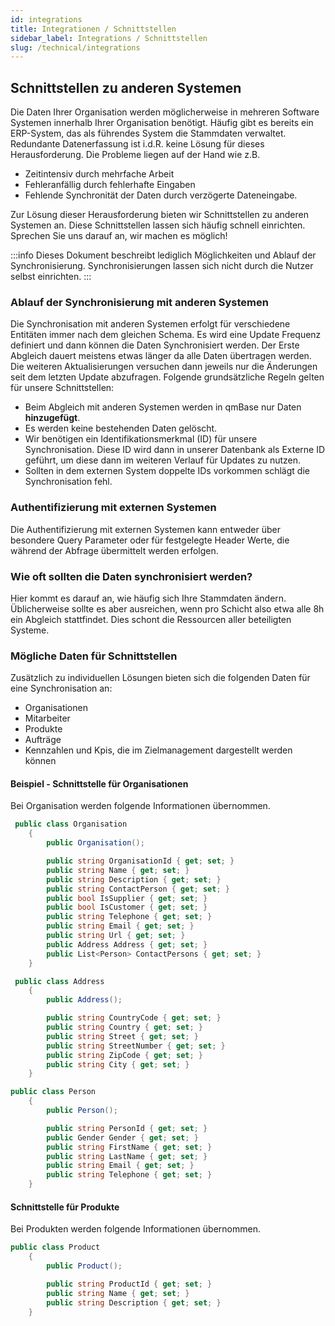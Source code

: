 ---
id: integrations
title: Integrationen / Schnittstellen
sidebar_label: Integrations / Schnittstellen
slug: /technical/integrations
---

## Schnittstellen zu anderen Systemen

Die Daten Ihrer Organisation werden möglicherweise in mehreren Software Systemen innerhalb Ihrer Organisation benötigt.
Häufig gibt es bereits ein ERP-System, das als führendes System die Stammdaten verwaltet.
Redundante Datenerfassung ist i.d.R. keine Lösung für dieses Herausforderung. Die Probleme liegen auf der Hand wie z.B.

- Zeitintensiv durch mehrfache Arbeit
- Fehleranfällig durch fehlerhafte Eingaben
- Fehlende Synchronität der Daten durch verzögerte Dateneingabe.

Zur Lösung dieser Herausforderung bieten wir Schnittstellen zu anderen Systemen an. Diese Schnittstellen lassen sich häufig schnell einrichten. Sprechen Sie uns darauf an, wir machen es möglich!

:::info
Dieses Dokument beschreibt lediglich Möglichkeiten und Ablauf der Synchronisierung. Synchronisierungen lassen sich nicht durch die Nutzer selbst einrichten.
:::

### Ablauf der Synchronisierung mit anderen Systemen

Die Synchronisation mit anderen Systemen erfolgt für verschiedene Entitäten immer nach dem gleichen Schema. Es wird eine Update Frequenz definiert und dann können die Daten Synchronisiert werden.
Der Erste Abgleich dauert meistens etwas länger da alle Daten übertragen werden. Die weiteren Aktualisierungen versuchen dann jeweils nur die Änderungen seit dem letzten Update abzufragen.
Folgende grundsätzliche Regeln gelten für unsere Schnittstellen:

- Beim Abgleich mit anderen Systemen werden in qmBase nur Daten **hinzugefügt**.
- Es werden keine bestehenden Daten gelöscht.
- Wir benötigen ein Identifikationsmerkmal (ID) für unsere Synchronisation. Diese ID wird dann in unserer Datenbank als Externe ID geführt, um diese dann im weiteren Verlauf für Updates zu nutzen.
- Sollten in dem externen System doppelte IDs vorkommen schlägt die Synchronisation fehl.

### Authentifizierung mit externen Systemen

Die Authentifizierung mit externen Systemen kann entweder über besondere Query Parameter oder für festgelegte Header Werte, die während der Abfrage übermittelt werden erfolgen.

### Wie oft sollten die Daten synchronisiert werden?

Hier kommt es darauf an, wie häufig sich Ihre Stammdaten ändern. Üblicherweise sollte es aber ausreichen, wenn pro Schicht also etwa alle 8h ein Abgleich stattfindet. Dies schont die Ressourcen aller beteiligten Systeme.

### Mögliche Daten für Schnittstellen

Zusätzlich zu individuellen Lösungen bieten sich die folgenden Daten für eine Synchronisation an:

- Organisationen
- Mitarbeiter
- Produkte
- Aufträge
- Kennzahlen und Kpis, die im Zielmanagement dargestellt werden können

#### Beispiel - Schnittstelle für Organisationen

Bei Organisation werden folgende Informationen übernommen.

```csharp
 public class Organisation
    {
        public Organisation();

        public string OrganisationId { get; set; }
        public string Name { get; set; }
        public string Description { get; set; }
        public string ContactPerson { get; set; }
        public bool IsSupplier { get; set; }
        public bool IsCustomer { get; set; }
        public string Telephone { get; set; }
        public string Email { get; set; }
        public string Url { get; set; }
        public Address Address { get; set; }
        public List<Person> ContactPersons { get; set; }
    }
```

```csharp
 public class Address
    {
        public Address();

        public string CountryCode { get; set; }
        public string Country { get; set; }
        public string Street { get; set; }
        public string StreetNumber { get; set; }
        public string ZipCode { get; set; }
        public string City { get; set; }
    }
```

```csharp
public class Person
    {
        public Person();

        public string PersonId { get; set; }
        public Gender Gender { get; set; }
        public string FirstName { get; set; }
        public string LastName { get; set; }
        public string Email { get; set; }
        public string Telephone { get; set; }
    }
```

#### Schnittstelle für Produkte

Bei Produkten werden folgende Informationen übernommen.

```csharp
public class Product
    {
        public Product();

        public string ProductId { get; set; }
        public string Name { get; set; }
        public string Description { get; set; }
    }
```
